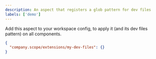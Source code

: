 ```yaml
---
description: An aspect that registers a glob pattern for dev files
labels: ['demo']
---
```


Add this aspect to your workspace config, to apply it (and its dev files pattern) on all components.

```json
{
  "company.scope/extensions/my-dev-files": {}
}
```
